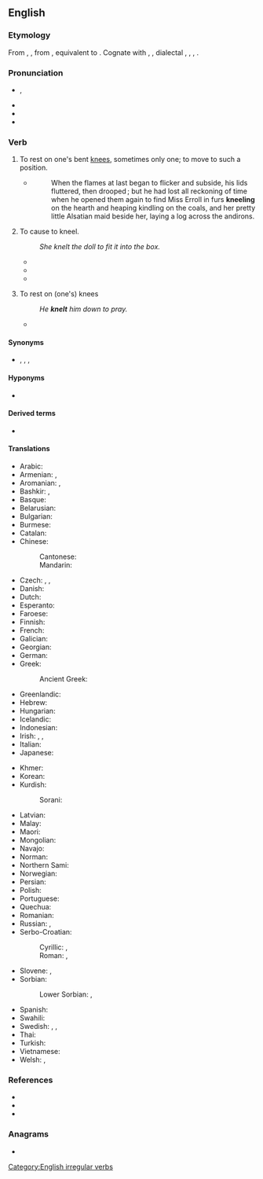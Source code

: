 ==English==

===Etymology===
From {{etyl|enm|en}} {{m|enm|knelen}}, {{m|enm|knewlen}}, from {{etyl|ang|en}} {{m|ang|cnēowlian||to kneel}}, equivalent to {{suffix|knee|le|lang=en}}. Cognate with {{cog|nl|knielen||to kneel}}, {{cog|nds|knelen||to kneel}}, {{etyl|de|-}} dialectal {{m|de|knielen}}, {{m|de|kneulen}}, {{m|de|knülen||to kneel}}, {{cog|da|knæle||to kneel}}.

===Pronunciation===
* {{enPR|nēl}}, {{IPA|/niːl/|lang=en}}
* {{audio|en-us-kneel.ogg|Audio (US)|lang=en}}
* {{rhymes|iːl|lang=en}}
* {{homophones|lang=en|Neal|Neil|Niel}}

===Verb===
{{en-verb|kneels|kneeling|knelt|past2=kneeled}}

# {{lb|en|intransitive}} To rest on one's bent [[knee]]s, sometimes only one; to move to such a position.
#* {{RQ:Chmbrs YngrSt|III}}
#*: When the flames at last began to flicker and subside, his lids fluttered, then drooped ; but he had lost all reckoning of time when he opened them again to find Miss Erroll in furs '''kneeling''' on the hearth and heaping kindling on the coals, and her pretty little Alsatian maid beside her, laying a log across the andirons.
# {{lb|en|transitive}} To cause to kneel.
#: ''She knelt the doll to fit it into the box.''
#* {{quote-journal| journal=The Ludgate Illustrated Magazine| title=The Red Rosary| author=K.L. Montgomery| volume=6| page=47| url=https://books.google.com/books?id=tTQZAAAAYAAJ| year=1898| passage=Raising the girl with unexpected strength, she bore her towards the chapel, the firesparks flickered in her eyes, as she '''knelt''' her burden against the altar step.}}
#* {{quote-book|title=On a Different Note| page=47| url=https://books.google.com/books?isbn=0953049221| author=Norman Horrod| year=2007| passage='''Kneel''' him down and stick his head in. No, don't let him up, just hold him there.}}
#* {{quote-book|title=Fraud Fighter: My Fables and Foibles| page=201| url=https://books.google.com/books?isbn=0470636777| author=Joseph T. Wells| year=2011| passage=He took the wife in his car to the piney woods outside town, and '''knelt''' her down.}}
# {{lb|en|reflexive|archaic}} To rest on (one's) knees
#: ''He '''knelt''' him down to pray.''
#* {{quote-book|title=The Poetical Works of Hemans, Heber, and Pollok| page=33| chapter=The Course of Time| author=Robert Pollok| url=https://books.google.com/books?id=4uSepgJLBp0C| year=1833| passage=Just when the damsel '''kneeled''' herself to pray.}}

====Synonyms====
* {{l|en|genuflect}} {{qualifier|esp. Christian ritual}}, {{l|en|congee}}, {{l|en|congé}}, {{l|en|conge}} {{qualifier|archaic}}

====Hyponyms====
* {{l|en|kneel down}}

====Derived terms====
* {{l|en|kneeler}}

====Translations====
{{trans-top|to stoop down and rest on the knee}}
* Arabic: {{t|ar|رَكَعَ}}
* Armenian: {{t+|hy|ծնկի գալ}}, {{t|hy|խոնարվել}}
* Aromanian: {{t|rup|ndzinucljedzu}}, {{t|rup|ndzinuclju}}
* Bashkir: {{t|ba|тубыҡланыу|sc=Cyrl}}, {{t|ba|теҙләнеү|sc=Cyrl}}
* Basque: {{t+|eu|belaunikatu}}
* Belarusian: {{t-needed|be}}
* Bulgarian: {{t+|bg|коленича|sc=Cyrl}}
* Burmese: {{t+|my|ဒူးထောက်}}
* Catalan: {{t+|ca|agenollar-se}}
* Chinese:
*: Cantonese: {{t|yue|跪|tr=gwai6|sc=Hani}}
*: Mandarin: {{t+|cmn|下跪|tr=xiàguì|sc=Hani}}
* Czech: {{t+|cs|kleknout|alt=kleknout si}}, {{t+|cs|pokleknout}}, {{t+|cs|klečet}}
* Danish: {{t|da|knæle}}
* Dutch: {{t+|nl|knielen}}
* Esperanto: {{t|eo|genui}}
* Faroese: {{t|fo|leggja seg á knæ}}
* Finnish: {{t+|fi|polvistua}}
* French: {{t+|fr|agenouiller|alt=s'agenouiller}}
* Galician: {{t+|gl|axeonllar}}
* Georgian: {{t|ka|მუხლზე}}
* German: {{t+|de|knien}}
* Greek: {{t+|el|γονατίζω}}
*: Ancient Greek: {{t|grc|προσκυνέω}}
* Greenlandic: {{t|kl|seeqqumiarpoq}}
* Hebrew: {{t|he|כָּרַע|tr=kara`|sc=Hebr}}
* Hungarian: {{t+|hu|térdel}}
* Icelandic: {{t|is|krjúpa}}
* Indonesian: {{t+|id|lutut|alt=berlutut}}
* Irish: {{t|ga|sléacht}} {{qualifier|move to a kneeling position}}, {{t|ga|[[téigh]] [[ar]] [[do]] [[glúine|ghlúine]]}} {{qualifier|move to a kneeling position}}, {{t|ga|[[bí]] [[ar]] [[do]] [[glúine|ghlúine]]}} {{qualifier|be in a kneeling position}}
* Italian: {{t|it|inginocchiarsi}}
* Japanese: {{t|ja|跪く|tr=[[ひざまずく]], hizamazuku|sc=Jpan}}
{{trans-mid}}
* Khmer: {{t+|km|លុត|tr=lut|sc=Khmr}}
* Korean: {{t+|ko|꿇다}}
* Kurdish:
*: Sorani: {{t|ku|چه‌کبوون}}
* Latvian: {{t|lv|nomesties ceļos}}
* Malay: {{t|ms|berlutut}}
* Maori: {{t|mi|tūturi}}
* Mongolian: {{t|mn|өвдөг сөгдөн}}
* Navajo: {{t|nv|ntsideegeeh}}
* Norman: {{t|nrf|agenouoilli|alt=s'agenouoilli}}
* Northern Sami: {{t|se|čippostit}}
* Norwegian: {{t+|no|knele}}
* Persian: {{t+|fa|زانو زدن|tr=zânu zadan|sc=fa-Arab}}
* Polish: {{t+|pl|klęczeć}}
* Portuguese: {{t|pt|[[ajoelhar]]-[[se]]}}
* Quechua: {{t|qu|ullpukuy}}
* Romanian: {{t+|ro|îngenunchea}}
* Russian: {{t+|ru|преклоня́ться|impf}}, {{t|ru|[[стоя́ть]] [[н]]а [[колено|коле́нях]]|impf}}
* Serbo-Croatian:
*: Cyrillic: {{t|sh|клекнути|pf}}, {{t|sh|клечати|impf}}
*: Roman: {{t+|sh|kleknuti|pf}}, {{t+|sh|klečati|impf}}
* Slovene: {{t+|sl|poklekniti}}, {{t+|sl|klečati}}
* Sorbian:
*: Lower Sorbian: {{t|dsb|klěkaś|alt=klěkaś (se)|impf}} {{qualifier|move to a kneeling position}}, {{t|dsb|kólenkowaś|impf}} {{qualifier|be in a kneeling position}}
* Spanish: {{t+|es|arrodillarse}}
* Swahili: {{t|sw|kupiga magoti}}
* Swedish: {{t|sv|knäböja}}, {{t|sv|knäfalla}}, {{t|sv|falla på knä}}
* Thai: {{t+|th|คุกเข่า}}
* Turkish: {{t+|tr|diz çökmek}}
* Vietnamese: {{t+|vi|quì}}
* Welsh: {{t+|cy|penlinio}}, {{t|cy|penglinio}}
{{trans-bottom}}

===References===
* {{R:Century 1911}}
* {{R:Webster 1913}}
* {{R:OneLook}}

===Anagrams===
* {{anagrams|en|a=eekln|Kēlen}}

[[Category:English irregular verbs]]